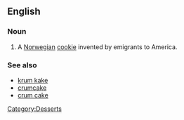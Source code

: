 ==English==

===Noun===
{{infl|en|noun}}

# A [[Norwegian]] [[cookie]] invented by emigrants to America.

===See also===
*[[krum kake]]
*[[crumcake]]
*[[crum cake]]

[[Category:Desserts]]